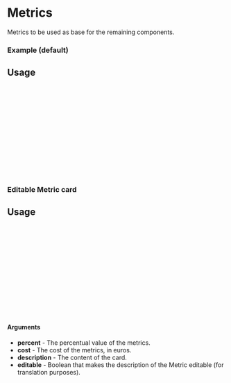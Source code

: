 
<Meta of={Metrics} title="Metrics" />

# Metrics

Metrics to be used as base for the remaining components.

### Example (default)

<Canvas of={Metrics.Default} />

## Usage

```ts
import {Metrics} from "gf-components";

const Example = () => {
  return (
    <Metrics
      percent={35},
      cost={18.6},
      description={'description of the metrics'},
      editable={false},
    />
  );
};

export default Example;
```

### Editable Metric card

<Canvas of={Metrics.Editable} />

## Usage

```ts
import {Metrics} from "gf-components";

const Example = () => {
  return (
    <Metrics
      percent={35},
      cost={18.6},
      description={'description of the metrics'},
      editable={true},
    />
  );
};

export default Example;
```

#### Arguments
- **percent** - The percentual value of the metrics.
- **cost** - The cost of the metrics, in euros.
- **description** - The content of the card.
- **editable** - Boolean that makes the description of the Metric editable (for translation purposes).